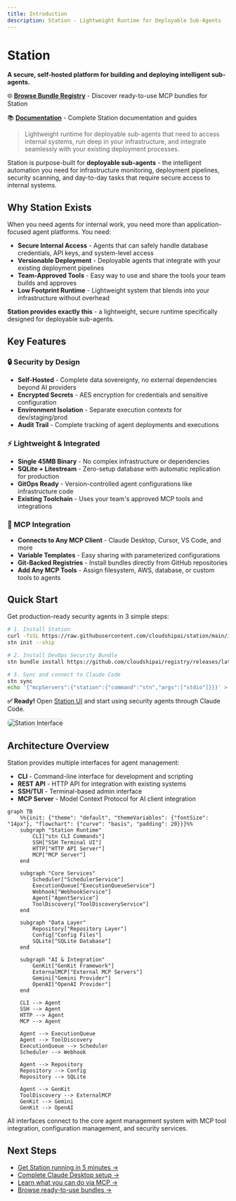 ```yaml
---
title: Introduction
description: Station - Lightweight Runtime for Deployable Sub-Agents
---
```


# Station

**A secure, self-hosted platform for building and deploying intelligent sub-agents.**

🌐 **[Browse Bundle Registry](https://cloudshipai.github.io/registry)** - Discover ready-to-use MCP bundles for Station

📚 **[Documentation](https://cloudshipai.github.io/station)** - Complete Station documentation and guides

> Lightweight runtime for deployable sub-agents that need to access internal systems, run deep in your infrastructure, and integrate seamlessly with your existing deployment processes.

Station is purpose-built for **deployable sub-agents** - the intelligent automation you need for infrastructure monitoring, deployment pipelines, security scanning, and day-to-day tasks that require secure access to internal systems.

## Why Station Exists

When you need agents for internal work, you need more than application-focused agent platforms. You need:

- **Secure Internal Access** - Agents that can safely handle database credentials, API keys, and system-level access
- **Versionable Deployment** - Deployable agents that integrate with your existing deployment pipelines  
- **Team-Approved Tools** - Easy way to use and share the tools your team builds and approves
- **Low Footprint Runtime** - Lightweight system that blends into your infrastructure without overhead

**Station provides exactly this** - a lightweight, secure runtime specifically designed for deployable sub-agents.

## Key Features

### 🔒 Security by Design
- **Self-Hosted** - Complete data sovereignty, no external dependencies beyond AI providers
- **Encrypted Secrets** - AES encryption for credentials and sensitive configuration
- **Environment Isolation** - Separate execution contexts for dev/staging/prod
- **Audit Trail** - Complete tracking of agent deployments and executions

### ⚡ Lightweight & Integrated
- **Single 45MB Binary** - No complex infrastructure or dependencies
- **SQLite + Litestream** - Zero-setup database with automatic replication for production
- **GitOps Ready** - Version-controlled agent configurations like infrastructure code
- **Existing Toolchain** - Uses your team's approved MCP tools and integrations

### 🔧 MCP Integration
- **Connects to Any MCP Client** - Claude Desktop, Cursor, VS Code, and more
- **Variable Templates** - Easy sharing with parameterized configurations
- **Git-Backed Registries** - Install bundles directly from GitHub repositories
- **Add Any MCP Tools** - Assign filesystem, AWS, database, or custom tools to agents

## Quick Start

Get production-ready security agents in 3 simple steps:

```bash
# 1. Install Station
curl -fsSL https://raw.githubusercontent.com/cloudshipai/station/main/install.sh | bash
stn init --ship

# 2. Install DevOps Security Bundle
stn bundle install https://github.com/cloudshipai/registry/releases/latest/download/devops-security-bundle.tar.gz security

# 3. Sync and connect to Claude Code
stn sync
echo '{"mcpServers":{"station":{"command":"stn","args":["stdio"]}}}' > ~/.claude_desktop_config.json
```

**✅ Ready!** Open [Station UI](http://localhost:8585) and start using security agents through Claude Code.

<img src="/station/mcp-servers.png" alt="Station Interface" style="cursor: pointer; border: 1px solid #ccc; border-radius: 8px;" onclick="window.open(this.src, '_blank')" />


## Architecture Overview

Station provides multiple interfaces for agent management:

- **CLI** - Command-line interface for development and scripting
- **REST API** - HTTP API for integration with existing systems  
- **SSH/TUI** - Terminal-based admin interface
- **MCP Server** - Model Context Protocol for AI client integration

```mermaid
graph TB
    %%{init: {"theme": "default", "themeVariables": {"fontSize": "14px"}, "flowchart": {"curve": "basis", "padding": 20}}}%%
    subgraph "Station Runtime"
        CLI["stn CLI Commands"]
        SSH["SSH Terminal UI"]
        HTTP["HTTP API Server"]
        MCP["MCP Server"]
    end
    
    subgraph "Core Services"
        Scheduler["SchedulerService"]
        ExecutionQueue["ExecutionQueueService"]
        Webhook["WebhookService"]
        Agent["AgentService"]
        ToolDiscovery["ToolDiscoveryService"]
    end
    
    subgraph "Data Layer"
        Repository["Repository Layer"]
        Config["Config Files"]
        SQLite["SQLite Database"]
    end
    
    subgraph "AI & Integration"
        GenKit["GenKit Framework"]
        ExternalMCP["External MCP Servers"]
        Gemini["Gemini Provider"]
        OpenAI["OpenAI Provider"]
    end
    
    CLI --> Agent
    SSH --> Agent
    HTTP --> Agent
    MCP --> Agent
    
    Agent --> ExecutionQueue
    Agent --> ToolDiscovery
    ExecutionQueue --> Scheduler
    Scheduler --> Webhook
    
    Agent --> Repository
    Repository --> Config
    Repository --> SQLite
    
    Agent --> GenKit
    ToolDiscovery --> ExternalMCP
    GenKit --> Gemini
    GenKit --> OpenAI
```

All interfaces connect to the core agent management system with MCP tool integration, configuration management, and security services.

## Next Steps

- [Get Station running in 5 minutes →](/station/en/mcp-quickstart)
- [Complete Claude Desktop setup →](/station/en/mcp/claude-desktop)
- [Learn what you can do via MCP →](/station/en/mcp/tools)
- [Browse ready-to-use bundles →](https://cloudshipai.github.io/registry)